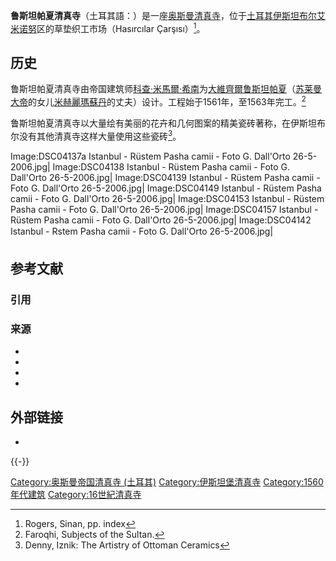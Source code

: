 {{Infobox religious building
| building_name         = 鲁斯坦帕夏清真寺
| infobox_width         = 200px
| image                 = Rustem Pasha Mosque.JPG
| image_size            = 300px
| caption               = 
| location              = [[土耳其|土耳其]][[伊斯坦布尔|伊斯坦布尔]]
| geo                   = {{coord|41|01|03|N|28|58|07|E|region:TR_type:landmark|title=inline,title}}
| religious_affiliation = [[伊斯兰教|伊斯兰教]]
| architecture          = yes
| architect             = [[科查·米馬爾·希南|科查·米馬爾·希南]]
| architecture_type     = 清真寺
| groundbreaking        = 1561
| year_completed        = 1563
| specifications        = yes
| minaret_quantity      = 1
| materials             = 花岗岩、[[大理石|大理石]]
}}
'''鲁斯坦帕夏清真寺'''（土耳其語：''{{lang|tr|Rüstempaşa Camii}}''）是一座[[奥斯曼帝国|奥斯曼]][[清真寺|清真寺]]，位于[[土耳其|土耳其]][[伊斯坦布尔|伊斯坦布尔]][[艾米诺努|艾米诺努]]区的草垫织工市场（Hasırcılar Çarşısı）<ref>Rogers, Sinan, pp. index</ref>。

== 历史 ==
鲁斯坦帕夏清真寺由帝国建筑师[[科查·米馬爾·希南|科查·米馬爾·希南]]为[[大維齊爾|大維齊爾]][[鲁斯坦帕夏|鲁斯坦帕夏]]（[[苏莱曼大帝|苏莱曼大帝]]的女儿[[米赫麗瑪蘇丹|米赫麗瑪蘇丹]]的丈夫）设计。工程始于1561年，至1563年完工。<ref>Faroqhi, Subjects of the Sultan.</ref>

鲁斯坦帕夏清真寺以大量绘有美丽的花卉和几何图案的精美瓷砖著称，在伊斯坦布尔没有其他清真寺这样大量使用这些瓷砖<ref>Denny, Iznik: The Artistry of Ottoman Ceramics</ref>。 
<gallery>
Image:DSC04137a Istanbul - Rüstem Pasha camii - Foto G. Dall'Orto 26-5-2006.jpg|
Image:DSC04138 Istanbul - Rüstem Pasha camii - Foto G. Dall'Orto 26-5-2006.jpg|
Image:DSC04139 Istanbul - Rüstem Pasha camii - Foto G. Dall'Orto 26-5-2006.jpg|
Image:DSC04149 Istanbul - Rüstem Pasha camii - Foto G. Dall'Orto 26-5-2006.jpg|
Image:DSC04153 Istanbul - Rüstem Pasha camii - Foto G. Dall'Orto 26-5-2006.jpg|
Image:DSC04157 Istanbul - Rüstem Pasha camii - Foto G. Dall'Orto 26-5-2006.jpg|
Image:DSC04142 Istanbul - Rstem Pasha camii - Foto G. Dall'Orto 26-5-2006.jpg|
</gallery>

== 参考文献 ==
=== 引用 ===
{{Reflist}}

=== 来源 ===
{{ReflistH}}
* {{cite book
 | last = Denny
 | first = Walter B.
 | year = 2005
 | title = Iznik: The Artistry of Ottoman Ceramics
| publisher = Thames & Hudson
 | location = 
 | isbn = 0500511926
}}
* {{cite book
 | last = Faroqhi
 | first = Suraiyah
 | year = 2005
 | title = Subjects of the Sultan: Culture and Daily Life in the Ottoman Empire 
| url = https://archive.org/details/subjectsofsultan0000faro
 | publisher = I B Tauris
 | location = 
 | isbn = 1850437602
}}
* {{cite book
 | last = Freely
 | first = John
 | year = 2000
 | title = Blue Guide Istanbul
 | publisher = W. W. Norton & Company
 | location = 
 | isbn = 0393320146
}}
* {{cite book
 | last = Rogers
 | first = J. M.
 | year = 2007
 | title = Sinan: Makers of Islamic Civilization
 | url = https://archive.org/details/sinan0000roge
 | publisher = I. B. Tauris
 | location = 
 | isbn = 1-84511-096-X
}}
{{ReflistF}}

== 外部链接 ==
* {{Commons category-inline|Rüstem Pasha Mosque}}

{{-}}
{{土耳其清真寺}}

{{Authority control}}

[[Category:奥斯曼帝国清真寺_(土耳其)|Category:奥斯曼帝国清真寺 (土耳其)]]
[[Category:伊斯坦堡清真寺|Category:伊斯坦堡清真寺]]
[[Category:1560年代建筑|Category:1560年代建筑]]
[[Category:16世紀清真寺|Category:16世紀清真寺]]